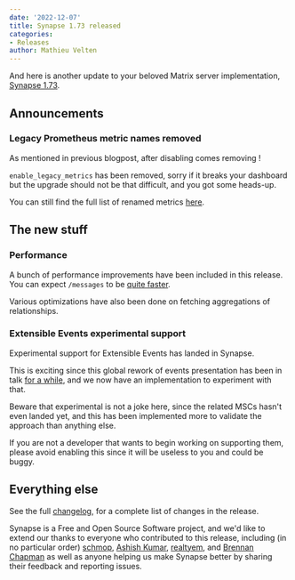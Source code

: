 ```yaml
---
date: '2022-12-07'
title: Synapse 1.73 released
categories:
- Releases
author: Mathieu Velten
---
```


And here is another update to your beloved Matrix server implementation, [Synapse
1.73](https://github.com/matrix-org/synapse/releases/tag/v1.73.0).

## Announcements

### Legacy Prometheus metric names removed

As mentioned in previous blogpost, after disabling comes removing !

`enable_legacy_metrics` has been removed, sorry if it breaks your dashboard but
the upgrade should not be that difficult, and you got some heads-up.

You can still find the full list of renamed metrics
[here](https://matrix-org.github.io/synapse/v1.73/metrics-howto.html#renaming-of-metrics--deprecation-of-old-names-in-12).

## The new stuff

### Performance

A bunch of performance improvements have been included in this release.
You can expect `/messages` to be [quite faster](https://github.com/matrix-org/synapse/pull/14527).

Various optimizations have also been done on fetching aggregations of relationships.

### Extensible Events experimental support

Experimental support for Extensible Events has landed in Synapse.

This is exciting since this global rework of events presentation has been in talk
[for a while](https://github.com/matrix-org/matrix-spec-proposals/pull/1767), and we now have an
implementation to experiment with that.

Beware that experimental is not a joke here, since the related MSCs hasn't even landed yet,
and this has been implemented more to validate the approach than anything else.

If you are not a developer that wants to begin working on supporting them,
please avoid enabling this since it will be useless to you and could be buggy.

## Everything else

See the full [changelog](https://github.com/matrix-org/synapse/releases/tag/v1.73.0), for a
complete list of changes in the release.

Synapse is a Free and Open Source Software project, and we'd like to extend our
thanks to everyone who contributed to this release, including (in no particular
order) [schmop](https://github.com/schmop), [Ashish Kumar](https://github.com/ashfame),
[realtyem](https://github.com/realtyem), and [Brennan Chapman](https://github.com/chapb)
as well as anyone helping us make Synapse better by sharing their feedback and reporting issues.

